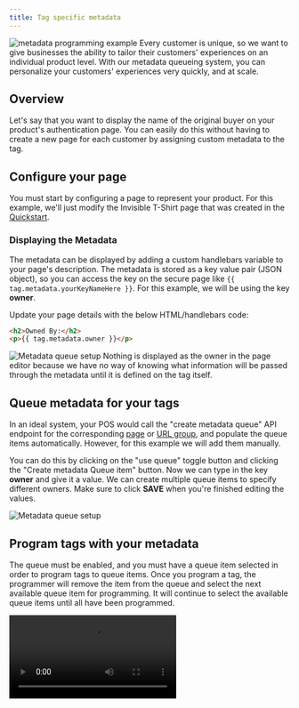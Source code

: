 ```yaml
---
title: Tag specific metadata
---
```

<Frame>
	<img
		src='/images/gifs/metadata-queue-example.gif'
		alt='metadata programming example'
	/>
</Frame>
Every customer is unique, so we want to give businesses the ability to tailor their customers' experiences on an individual product level.
With our metadata queueing system, you can personalize your customers' experiences very quickly, and at scale.

## Overview
Let's say that you want to display the name of the original buyer on your product's authentication page.
You can easily do this without having to create a new page for each customer by assigning custom metadata to the tag.

## Configure your page
You must start by configuring a page to represent your product.
For this example, we'll just modify the Invisible T-Shirt page that was created in the <a href='/example/quickstart'>Quickstart</a>.

### Displaying the Metadata
The metadata can be displayed by adding a custom handlebars variable to your page's description.
The metadata is stored as a key value pair (JSON object), so you can access the key on the secure page like `{{ tag.metadata.yourKeyNameHere }}`.
For this example, we will be using the key **owner**.

Update your page details with the below HTML/handlebars code:
```html
<h2>Owned By:</h2>
<p>{{ tag.metadata.owner }}</p>
```

<Frame>
	<img
		src='/images/screenshots/pagebuilder-owner-setup.png'
		alt='Metadata queue setup'
	/>
</Frame>
<Note>
Nothing is displayed as the owner in the page editor because we have no way of knowing what information will be passed through the metadata until it is defined on the tag itself. 
</Note>


## Queue metadata for your tags
In an ideal system, your POS would call the "create metadata queue" API endpoint for the corresponding <a href="http://localhost:3000/api-reference/endpoints/pages/queue/create" target="_blank">page</a> or <a href="http://localhost:3000/api-reference/endpoints/url-groups/queue/create" target="_blank">URL group</a>, and populate the queue items automatically.
However, for this example we will add them manually.

You can do this by clicking on the "use queue" toggle button and clicking the "Create metadata Queue item" button.
Now we can type in the key **owner** and give it a value.
We can create multiple queue items to specify different owners.
Make sure to click **SAVE** when you're finished editing the values.
<Frame>
	<img
		src='/images/gifs/add-queue-items.gif'
		alt='Metadata queue setup'
	/>
</Frame>


## Program tags with your metadata
The queue must be enabled, and you must have a queue item selected in order to program tags to queue items.
Once you program a tag, the programmer will remove the item from the queue and select the next available queue item for programming.
It will continue to select the available queue items until all have been programmed.

<Frame>
	<video
		src='https://storage.googleapis.com/eternity-cdn-bucket-dev/prod/videos/programming-tags-for-queue.mp4'
		autoPlay
		loop
		controls={false}
	/>
</Frame>
<Note>
If a tag is deprogrammed, the queue item will be placed back into the queue
</Note>

## Testing
Now you should be able to read the tag and see their owners.

<Frame>
	<video
		src='https://storage.googleapis.com/eternity-cdn-bucket-dev/prod/videos/metadata-client-demo-screenrecording.mp4'
		autoPlay
		loop
		style={{ padding: '0 30%' }}
		controls={false}
	/>
</Frame>

### Verifying metadata in the programmer
You can also read the tag in the programmer to confirm that the metadata was assigned correctly
<Frame>
	<img
		src='/images/gifs/read-tag-metadata.gif'
		alt='Read nfc tag metadata'
	/>
</Frame>


## API Disclaimer
Whenever you verify a tag using the <a href="/api-reference/endpoints/tags/verify-authenticity">Verify Authenticity</a> API endpoint, it will return a `metadata` attribute with the data you specified.
Please note that our <a href="/api-reference/rules">rules</a> state that storing of personal information within a tag's metadata is not allowed.
This excludes unique identifiers to records within your own servers.